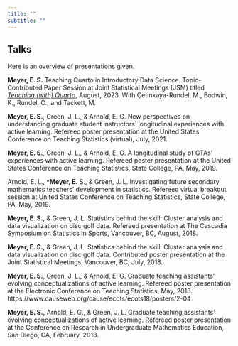 ```yaml
---
title: ""
subtitle: ""
---
```


## Talks

Here is an overview of presentations given.

**Meyer, E. S.** Teaching Quarto in Introductory Data Science. Topic-Contributed Paper Session at Joint Statistical Meetings (JSM) titled [*Teaching (with) Quarto*](https://mine-cetinkaya-rundel.github.io/teach-with-quarto/), August, 2023. With Çetinkaya-Rundel, M., Bodwin, K., Rundel, C., and Tackett, M. 

**Meyer, E. S.**, Green, J. L., & Arnold, E. G. New perspectives on understanding graduate student
instructors' longitudinal experiences with active learning. Refereed poster presentation at the United
States Conference on Teaching Statistics (virtual), July, 2021.

**Meyer, E. S.**, Green, J. L., & Arnold, E. G. A longitudinal study of GTAs' experiences with active
learning. Refereed poster presentation at the United States Conference on Teaching Statistics, State
College, PA, May, 2019.

Arnold, E. L., **^Meyer, E.** S., & Green, J. L. Investigating future secondary mathematics teachers'
development in statistics. Refereed virtual breakout session at United States Conference on Teaching
Statistics, State College, PA, May, 2019.

**Meyer, E. S.**, & Green, J. L. Statistics behind the skill: Cluster analysis and data visualization on disc golf data. Refereed presentation at The Cascadia Symposium on Statistics in Sports, Vancouver, BC,
August, 2018.

**Meyer, E. S.**, & Green, J. L. Statistics behind the skill: Cluster analysis and data visualization on disc
golf data. Contributed poster presentation at the Joint Statistical Meetings, Vancouver, BC, July, 2018.

**Meyer, E. S.**, Green, J. L., & Arnold, E. G. Graduate teaching assistants' evolving conceptualizations
of active learning. Refereed poster presentation at the Electronic Conference on Teaching Statistics,
May, 2018. https://www.causeweb.org/cause/ecots/ecots18/posters/2-04

**Meyer, E. S.,** Arnold, E. G., & Green, J. L. Graduate teaching assistants' evolving
conceptualizations of active learning. Refereed poster presentation at the Conference on Research in
Undergraduate Mathematics Education, San Diego, CA, February, 2018.
